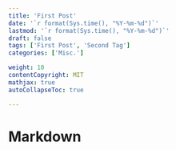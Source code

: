 ```yaml
---
title: 'First Post'
date: '`r format(Sys.time(), "%Y-%m-%d")`'
lastmod: '`r format(Sys.time(), "%Y-%m-%d")`'
draft: false
tags: ['First Post', 'Second Tag']
categories: ['Misc.']

weight: 10
contentCopyright: MIT
mathjax: true
autoCollapseToc: true

---
```


# Markdown 
